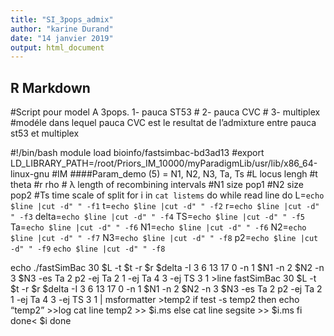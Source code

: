 ```yaml
---
title: "SI_3pops_admix"
author: "karine Durand"
date: "14 janvier 2019"
output: html_document
---
```


## R Markdown

#Script pour model A 3pops.  1- pauca ST53
#                            2- pauca CVC
#                            3- multiplex
#modéle dans lequel pauca CVC est le resultat de l'admixture entre pauca st53 et multiplex           

#!/bin/bash
module load bioinfo/fastsimbac-bd3ad13
#export LD_LIBRARY_PATH=/root/Priors_IM_10000/myParadigmLib/usr/lib/x86_64-linux-gnu
#IM
####Param_demo (5) =  N1, N2, N3, Ta, Ts
#L locus lengh
#t theta
#r rho
# λ length of recombining intervals
#N1 size pop1
#N2 size pop2
#Ts time scale of split
for i in `cat listems`
do while read line 
do L=`echo $line |cut -d" " -f1`
t=`echo $line |cut -d" " -f2`
r=`echo $line |cut -d" " -f3`
delta=`echo $line |cut -d" " -f4`
TS=`echo $line |cut -d" " -f5`
Ta=`echo $line |cut -d" " -f6`
N1=`echo $line |cut -d" " -f6`
N2=`echo $line |cut -d" " -f7`
N3=`echo $line |cut -d" " -f8`
p2=`echo $line |cut -d" " -f9`
`echo $line |cut -d" " -f8`


echo ./fastSimBac 30 $L  -t $t -r $r $delta  -I 3 6 13 17 0  -n 1 $N1 -n 2 $N2 -n 3 $N3 -es Ta 2 p2 -ej Ta 2 1 -ej Ta 4 3 -ej TS 3 1
  >line
   fastSimBac 30 $L  -t $t -r $r $delta  -I 3 6 13 17 0  -n 1 $N1 -n 2 $N2 -n 3 $N3 -es Ta 2 p2 -ej Ta 2 1 -ej Ta 4 3 -ej TS 3 1 | msformatter >temp2 
if test -s temp2
then 
echo "temp2" >>log
cat  line temp2  >> $i.ms
else
cat line segsite >>  $i.ms
fi
done< $i
done

